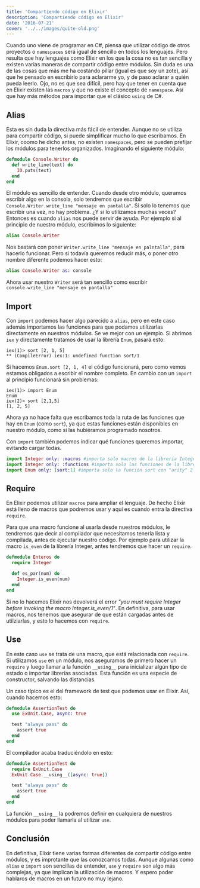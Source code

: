 ```yaml
---
title: 'Compartiendo código en Elixir'
description: 'Compartiendo código en Elixir'
date: '2016-07-21'
cover: '../../images/quite-old.png'
---
```


Cuando uno viene de programar en C#, piensa que utilizar código de otros proyectos o `namespaces` será igual de sencillo en todos los lenguajes. Pero resulta que hay lenguajes como Elixir en los que la cosa no es tan sencilla y existen varias maneras de compartir código entre módulos. Sin duda es una de las cosas que más me ha costando pillar (igual es que soy un zote), así que he pensado en escribirlo para aclararme yo, y de paso aclarar a quién pueda leerlo. Ojo, no es que sea difícil, pero hay que tener en cuenta que en Elixir existen las `macros` y que no existe el concepto de `namespace`. Así que hay más métodos para importar que el clásico `using` de C#.

## Alias

Esta es sin duda la directiva más fácil de entender. Aunque no se utiliza para compartir código, si puede simplificar mucho lo que escribamos. En Elixir, coomo he dicho antes, no existen `namespaces`, pero se pueden prefijar los módulos para tenerlos organizados. Imaginando el siguiente módulo:

```elixir
defmodule Console.Writer do
  def write_line(text) do
    IO.puts(text)
  end
end
```

El módulo es sencillo de entender. Cuando desde otro módulo, queramos escribir algo en la consola, solo tendremos que escribir `Console.Writer.write_line "mensaje en pantalla"`. Si solo lo tenemos que escribir una vez, no hay problema. ¿Y si lo utilizamos muchas veces? Entonces es cuando `alias` nos puede servir de ayuda. Por ejemplo si al principio de nuestro módulo, escribimos lo siguiente:

```elixir
alias Console.Writer 
```

Nos bastará con poner `Writer.write_line "mensaje en palntalla"`, para hacerlo funcionar. Pero si todavía queremos reducir más, o poner otro nombre diferente podemos hacer esto:

```elixir
alias Console.Writer as: console
```
Ahora usar nuestro `Writer` será tan sencillo como escribir `console.write_line "mensaje en pantalla"`

## Import

Con `import` podemos hacer algo parecido a `alias`, pero en este caso además importamos las funciones para que podamos utilizarlas directamente en nuestros módulos. Se ve mejor con un ejemplo. Si abrimos `iex` y directamente tratamos de usar la librería `Enum`, pasará esto:

```
iex(1)> sort [2, 1, 5]
** (CompileError) iex:1: undefined function sort/1
```

Si hacemos `Enum.sort [2, 1, 4]` el código funcionará, pero como vemos estamos obligados a escribir el nombre completo. En cambio con un `import` al principio funcionará sin problemas:

```
iex(1)> import Enum
Enum
iex(2)> sort [2,1,5]
[1, 2, 5]
```

Ahora ya no hace falta que escribamos toda la ruta de las funciones que hay en `Enum` (como `sort`), ya que estas funciones están disponibles en nuestro módulo, como si las hubiéramos programado nosotros.

Con `import` también podemos indicar qué funciones queremos importar, evitando cargar todas.

```elixir
import Integer only: :macros #importa solo macros de la librería Integer
import Integer only: :functions #importa solo las funciones de la librería Integer
import Enum only: [sort:1] #importa solo la función sort con "arity" 2 (que recibe dos parámetros) de la librería Enum
```

## Require 

En Elixir podemos utilizar `macros` para ampliar el lenguaje. De hecho Elixir está lleno de macros que podremos usar y aquí es cuando entra la directiva `require`.

Para que una macro funcione al usarla desde nuestros módulos, le tendremos que decir al compilador que necesitamos tenerla lista y compilada, antes de ejecutar nuestro código. Por ejemplo para utilizar la macro `is_even` de la librería Integer, antes tendremos que hacer un `require`.

```elixir
defmodule Enteros do
  require Integer

  def es_par(num) do
    Integer.is_even(num)
  end
end
```

Si no lo hacemos Elixir nos devolverá el error *"you must require Integer before invoking the macro Integer.is_even/1"*. En definitiva, para usar macros, nos tenemos que asegurar de que están cargadas antes de utilziarlas, y esto lo hacemos con `require`.


## Use

En este caso `use` se trata de una macro, que está relacionada con `require`. Si utilizamos `use` en un módulo, nos aseguramos de primero hacer un `require` y luego llamar a la función `__using__` para inicializar algún tipo de estado o importar librerías asociadas. Esta función es una especie de constructor, salvando las distancias.

Un caso típico es el del framework de test que podemos usar en Elixir. Así, cuando hacemos esto:

```elixir
defmodule AssertionTest do
  use ExUnit.Case, async: true

  test "always pass" do
    assert true
  end
end
```

El compilador acaba traduciéndolo en esto:

```elixir
defmodule AssertionTest do
  require ExUnit.Case
  ExUnit.Case.__using__([async: true])

  test "always pass" do
    assert true
  end
end
```

La función `__using__` la podremos definir en cualquiera de nuestros módulos para poder llamarla al utilizar `use`. 


## Conclusión

En definitiva, Elixir tiene varias formas diferentes de compartir código entre módulos, y es improtante que las conozcamos todas. Aunque algunas como `alias` e `import` son sencillas de entender, `use` y  `require` son algo más complejas, ya que implican la utilización de macros. Y espero poder hablaros de macros en un futuro no muy lejano.